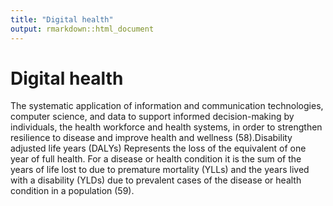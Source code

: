 ```yaml
---
title: "Digital health"
output: rmarkdown::html_document
---
```


# Digital health

The systematic application of information  and communication  technologies,  computer  science, and data to support  informed  decision-making by  individuals,  the health workforce and health  systems,  in order to strengthen resilience to disease  and improve health and wellness (58).Disability adjusted life years (DALYs) Represents the loss of the equivalent of one  year of full  health. For a disease or health  condition it is the sum of the years of life  lost to due to premature mortality (YLLs)  and the years lived with a disability (YLDs)  due to prevalent cases of the disease or  health condition in a population (59).
